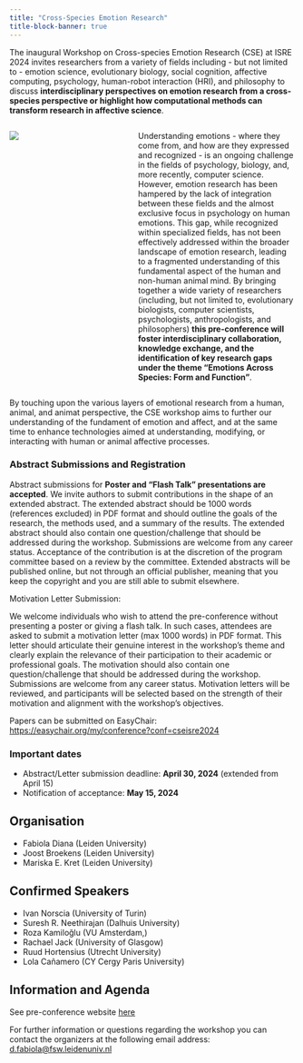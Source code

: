 ```yaml
---
title: "Cross-Species Emotion Research"
title-block-banner: true
---
```


The inaugural Workshop on Cross-species Emotion Research (CSE) at ISRE 2024 invites researchers from a variety of fields including - but not limited to - emotion science, evolutionary biology, social cognition, affective computing, psychology, human-robot interaction (HRI), and philosophy to discuss **interdisciplinary perspectives on emotion research from a cross-species perspective or highlight how computational methods can transform research in affective science**.

::: columns
::: {.column width="30%"}
![](../../images/cross_species_img.jpg)
:::

::: {.column width="10%"}
:::

::: {.column width="60%"}

Understanding emotions - where they come from, and how are they expressed and recognized - is an ongoing challenge in the fields of psychology, biology, and, more recently, computer science. However, emotion research has been hampered by the lack of integration between these fields and the almost exclusive focus in psychology on human emotions. This gap, while recognized within specialized fields, has not been effectively addressed within the broader landscape of emotion research, leading to a fragmented understanding of this fundamental aspect of the human and non-human animal mind. By bringing together a wide variety of researchers (including, but not limited to, evolutionary biologists, computer scientists, psychologists, anthropologists, and philosophers) **this pre-conference will foster interdisciplinary collaboration, knowledge exchange, and the identification of key research gaps under the theme “Emotions Across Species: Form and Function”**. 

:::
:::

By touching upon the various layers of emotional research from a human, animal, and animat perspective, the CSE workshop aims to further our understanding of the fundament of emotion and affect, and at the same time to enhance technologies aimed at understanding, modifying, or interacting with human or animal affective processes.

### Abstract Submissions and Registration

Abstract submissions for **Poster and “Flash Talk” presentations are accepted**. We invite authors to submit contributions in the shape of an extended abstract. The extended abstract should be 1000 words (references excluded) in PDF format and should outline the goals of the research, the methods used, and a summary of the results. The extended abstract should also contain one question/challenge that should be addressed during the workshop. Submissions are welcome from any career status. Acceptance of the contribution is at the discretion of the program committee based on a review by the committee. Extended abstracts will be published online, but not through an official publisher, meaning that you keep the copyright and you are still able to submit elsewhere.

Motivation Letter Submission:

We welcome individuals who wish to attend the pre-conference without presenting a poster or giving a flash talk. In such cases,  attendees are asked to submit a motivation letter (max 1000 words) in PDF format. This letter should articulate their genuine interest in the workshop's theme and clearly explain the relevance of their participation to their academic or professional goals. The motivation should also contain one question/challenge that should be addressed during the workshop. Submissions are welcome from any career status. Motivation letters will be reviewed, and participants will be selected based on the strength of their motivation and alignment with the workshop's objectives. 

Papers can be submitted on EasyChair: [https://easychair.org/my/conference?conf=cseisre2024](https://easychair.org/my/conference?conf=cseisre2024)

### Important dates

- Abstract/Letter submission deadline: **April 30, 2024** (extended from April 15)
- Notification of acceptance: **May 15, 2024**

## Organisation

- Fabiola Diana (Leiden University)
- Joost Broekens (Leiden University)
- Mariska E. Kret (Leiden University)

## Confirmed Speakers

- Ivan Norscia (University of Turin)
- Suresh R. Neethirajan (Dalhuis University)
- Roza Kamiloğlu (VU Amsterdam,)
- Rachael Jack (University of Glasgow)
- Ruud Hortensius (Utrecht University)
- Lola Cañamero (CY Cergy Paris University)

## Information and Agenda

See pre-conference website [here](https://sites.google.com/view/cse-workshop-2024)

For further information or questions regarding the workshop you can contact the organizers at the following email address: [d.fabiola@fsw.leidenuniv.nl](mailto:d.fabiola@fsw.leidenuniv.nl) 